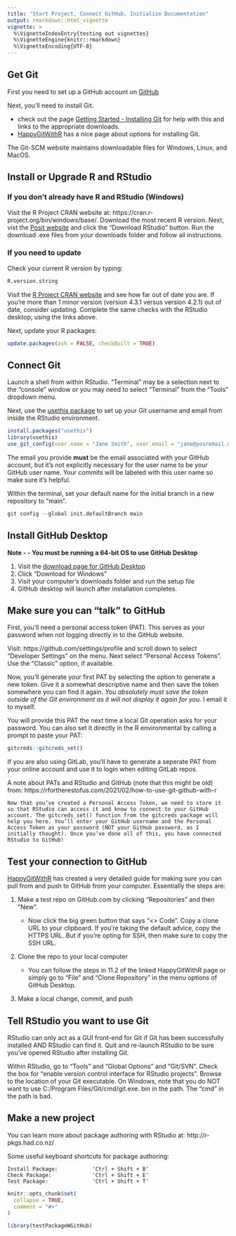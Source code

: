 ```yaml
---
title: "Start Project, Connect GitHub, Initialize Documentation"
output: rmarkdown::html_vignette
vignette: >
  %\VignetteIndexEntry{testing out vignettes}
  %\VignetteEngine{knitr::rmarkdown}
  %\VignetteEncoding{UTF-8}
---
```


## Get Git

First you need to set up a GitHub account on [GitHub](https://github.com/)

Next, you'll need to install Git.  

* check out the page [Getting Started - Installing Git](https://git-scm.com/book/en/v2/Getting-Started-Installing-Git) for help with 
  this and links to the appropriate downloads. 
* [HappyGitWithR](https://happygitwithr.com/install-git) has a nice page about options for installing Git. 
  
The Git-SCM website maintains downloadable files for Windows, Linux, and MacOS. 

## Install or Upgrade R and RStudio

### If you don't already have R and RStudio (Windows)

Visit the R Project CRAN website at: https://cran.r-project.org/bin/windows/base/.
Download the most recent R version. 
Next, vist the [Posit website](https://posit.co/) and click the "Download RStudio" button. Run the download .exe files from your downloads folder and follow all instructions. 

### If you need to update

Check your current R version by typing: 
```r
R.version.string
```

Visit the [R Project CRAN website](https://cran.r-project.org/bin/windows/base/) and see how far out of date you are. If you're more than 1 minor version (version 4.3.1 versus version 4.2.1) out of date, consider updating. Complete the same checks with the RStudio desktop, using the links above. 

Next, update your R packages: 
```r
update.packages(ask = FALSE, checkBuilt = TRUE)
```

## Connect Git

Launch a shell from within RStudio. "Terminal" may be a selection next to the "console" window or you may need to select "Terminal" from the "Tools" dropdown menu.

Next, use the [usethis package](https://usethis.r-lib.org/) to set up your Git username and email from inside the RStudio environment. 

```r
install.packages("usethis")
library(usethis)
use_git_config(user.name = "Jane Smith", user.email = "jane@youremail.org")
`````

The email you provide **must** be the email associated with your GitHub account, but it's not explicitly necessary for the user name to be your GitHub user name. Your commits will be labeled with this user name so make sure it's helpful. 

Within the terminal, set your default name for the initial branch in a new repository to "main". 

```r
git config --global init.defaultBranch main
`````

## Install GitHub Desktop

**Note - - You must be running a 64-bit OS to use GitHub Desktop**

1. Visit the [download page for GitHub Desktop](https://desktop.github.com/)
2. Click "Download for Windows" 
3. Visit your computer's downloads folder and run the setup file
4. GitHub desktop will launch after installation completes. 

## Make sure you can "talk" to GitHub

First, you'll need a personal access token (PAT). This serves as your password when not logging directly in to the GitHub website. 

Visit: https://github.com/settings/profile and scroll down to select "Developer Settings" on the menu. Next select "Personal Access Tokens". Use the "Classic" option, if available. 

Now, you'll generate your first PAT by selecting the option to generate a new token. Give it a somewhat descriptive name and then save the token somewhere you can find it again. *You absolutely must save the token outside of the Git environment as it will not display it again for you*. I email it to myself. 

You will provide this PAT the next time a local Git operation asks for your password. You can also set it directly in the R environmental by calling a prompt to paste your PAT: 

```r
gitcreds::gitcreds_set()
`````

If you are also using GitLab, you'll have to generate a seperate PAT from your online account and use it to login when editing GitLab repos.  

A note about PATs and RStudio and GitHub (note that this might be old)
from: https://rfortherestofus.com/2021/02/how-to-use-git-github-with-r

    Now that you’ve created a Personal Access Token, we need to store it so that RStudio can access it and know to connect to your GitHub account. The gitcreds_set() function from the gitcreds package will help you here. You’ll enter your GitHub username and the Personal Access Token as your password (NOT your GitHub password, as I initially thought). Once you’ve done all of this, you have connected RStudio to GitHub!

## Test your connection to GitHub

[HappyGitWithR](https://happygitwithr.com/push-pull-github) has created a very detailed guide for making sure you can pull from and push to GitHub from your computer. Essentially the steps are: 

1. Make a test repo on GitHub.com by clicking "Repositories" and then "New". 

    + Now click the big green button that says “<> Code”. Copy a clone URL to your    clipboard. If you’re taking the default advice, copy the HTTPS URL. But if you’re opting for SSH, then make sure to copy the SSH URL.
  
2. Clone the repo to your local computer

    + You can follow the steps in 11.2 of the linked HappyGitWithR page or simply go to "File" and "Clone Repository" in the menu options of GitHub Desktop. 
    
3. Make a local change, commit, and push

## Tell RStudio you want to use Git

RStudio can only act as a GUI front-end for Git if Git has been successfully installed AND RStudio can find it. Quit and re-launch RStudio to be sure you've opened RStudio after installing Git. 

Within RStudio, go to "Tools" and "Global Options" and "Git/SVN". Check the box for "enable version control interface for RStudio projects". Browse to the location of your Git executable. On Windows, note that you do NOT want to use C:/Program Files/Git/cmd/git.exe. bin in the path. The "cmd" in the path is bad.

## Make a new project 

You can learn more about package authoring with RStudio at:
http://r-pkgs.had.co.nz/

Some useful keyboard shortcuts for package authoring:

    Install Package:           'Ctrl + Shift + B'
    Check Package:             'Ctrl + Shift + E'
    Test Package:              'Ctrl + Shift + T'

```r
knitr::opts_chunk$set(
  collapse = TRUE,
  comment = "#>"
)
```

```r
library(testPackageWGitHub)
```

